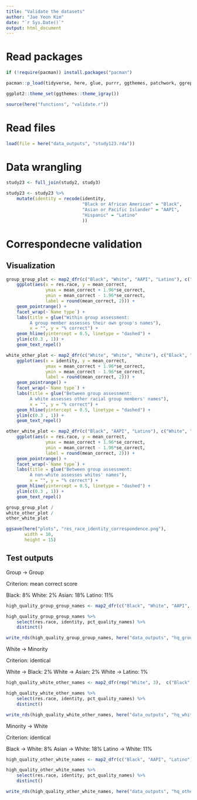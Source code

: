 ```yaml
---
title: "Validate the datasets"
author: "Jae Yeon Kim"
date: "`r Sys.Date()`"
output: html_document
---
```


# Read packages 

```r
if (!require(pacman)) install.packages("pacman")

pacman::p_load(tidyverse, here, glue, purrr, ggthemes, patchwork, ggrepel)

ggplot2::theme_set(ggthemes::theme_igray())

source(here("functions", "validate.r"))
```

# Read files 

```r
load(file = here("data_outputs", "study123.rda"))
```

# Data wrangling

```r
study23 <- full_join(study2, study3)

study23 <- study23 %>%
    mutate(identity = recode(identity, 
                             "Black or African American" = "Black",
                             "Asian or Pacific Islander" = "AAPI",
                             "Hispanic" = "Latino"
                             ))
```

# Correspondecne validation 

## Visualization

```r
group_group_plot <- map2_dfr(c("Black", "White", "AAPI", "Latino"), c("Black", "White", "AAPI", "Latino"), sum_last_first_names) %>%
    ggplot(aes(x = res.race, y = mean_correct, 
               ymax = mean_correct + 1.96*se_correct,
               ymin = mean_correct - 1.96*se_correct,
               label = round(mean_correct, 2))) +
    geom_pointrange() +
    facet_wrap(~`Name type`) +
    labs(title = glue("Within group assessment: 
         A group member assesses their own group's names"),
         x = "", y = "% correct") +
    geom_hline(yintercept = 0.5, linetype = "dashed") +
    ylim(c(0.3 , 1)) +
    geom_text_repel()
```

```r
white_other_plot <- map2_dfr(c("White", "White", "White"), c("Black", "AAPI", "Latino"), sum_last_first_names) %>%
    ggplot(aes(x = identity, y = mean_correct, 
               ymax = mean_correct + 1.96*se_correct,
               ymin = mean_correct - 1.96*se_correct, 
               label = round(mean_correct, 2))) +
    geom_pointrange() +
    facet_wrap(~`Name type`) +
    labs(title = glue("Between group assessment: 
         A white assesses other racial group members' names"),
         x = "", y = "% correct") +
    geom_hline(yintercept = 0.5, linetype = "dashed") +
    ylim(c(0.3 , 1)) +
    geom_text_repel()
```

```r
other_white_plot <- map2_dfr(c("Black", "AAPI", "Latino"), c("White", "White", "White"), sum_last_first_names) %>%
    ggplot(aes(x = res.race, y = mean_correct, 
               ymax = mean_correct + 1.96*se_correct,
               ymin = mean_correct - 1.96*se_correct,
               label = round(mean_correct, 2))) +
    geom_pointrange() +
    facet_wrap(~`Name type`) +
    labs(title = glue("Between group assessment: 
         A non-white assesses whites' names"),
         x = "", y = "% correct") +
    geom_hline(yintercept = 0.5, linetype = "dashed") +
    ylim(c(0.3 , 1)) +
    geom_text_repel()
```

```r
group_group_plot /
white_other_plot /
other_white_plot

ggsave(here("plots", "res_race_identity_correspondence.png"), 
       width = 10,
       height = 15)
```

## Test outputs

Group -> Group 

Criterion: mean correct score 

Black: 8%
White: 2%
Asian: 18%
Latino: 11%

```r
high_quality_group_group_names <- map2_dfr(c("Black", "White", "AAPI", "Latino"), c("Black", "White", "AAPI", "Latino"), better_than_mean_names)

high_quality_group_group_names %>%
    select(res.race, identity, pct_quality_names) %>%
    distinct()

write_rds(high_quality_group_group_names, here("data_outputs", "hq_group_group_names.rds"))
```

White -> Minority 

Criterion: identical 

White -> Black: 2%
White -> Asian: 2%
White -> Latino: 1%

```r
high_quality_white_other_names <- map2_dfr(rep("White", 3),  c("Black", "AAPI", "Latino"), better_than_mean_names)

high_quality_white_other_names %>%
    select(res.race, identity, pct_quality_names) %>%
    distinct()

write_rds(high_quality_white_other_names, here("data_outputs", "hq_white_other_names.rds"))
```

Minority -> White 

Criterion: identical 

Black -> White: 8%
Asian -> White: 18%
Latino -> White: 11%

```r
high_quality_other_white_names <- map2_dfr(c("Black", "AAPI", "Latino"), rep("White", 3), better_than_mean_names)

high_quality_other_white_names %>%
    select(res.race, identity, pct_quality_names) %>%
    distinct()

write_rds(high_quality_other_white_names, here("data_outputs", "hq_other_white_names.rds"))
```